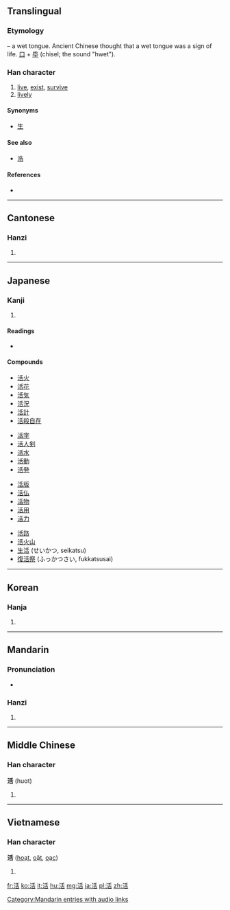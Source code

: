 {{also|話}}
==Translingual==
{{stroke order|strokes=9}}

===Etymology===
{{Han compound|水|alt1=氵|t1=water|舌|t2=tongue|ls=ic}} – a wet tongue. Ancient Chinese thought that a wet tongue was a sign of life. [[口]] + [[氒]] (chisel; the sound "hwet").

===Han character===
{{Han char|rn=85|rad=水|as=06|sn=9|four=3216<sub>4</sub>|canj=水竹十口 (EHJR)|ids=⿰[[水]][[舌]]}}

# [[live]], [[exist]], [[survive]]
# [[lively]]

====Synonyms====
* [[生]]

====See also====
* [[浩]] <!-- Graphically similar -->

====References====
* {{Han ref|kx=0622.180|dkj=17423|dj=1018.160|hdz=31609.020|uh=6D3B|ud=27963|bh=ACA1|bd=44193}}

----

==Cantonese==

===Hanzi===
{{yue-hanzi|jyut=|y=wut6}}

# {{defn|Cantonese|sort=水06}}

----

==Japanese==

===Kanji===
{{ja-kanji|grade=2|rs=水06}}

# {{defn|Japanese|sort=水06}}

====Readings====
* {{ja-readings|on=[[かつ]] (katsu)|kun=[[いきる]] (ikiru), [[よみがえる]] (yomigaeru)}}

====Compounds====
{{top4}}
* [[活火]]
* [[活花]]
* [[活気]]
* [[活況]]
* [[活計]]
* [[活殺自在]]
{{mid4}}
* [[活字]]
* [[活人剣]]
* [[活水]]
* [[活動]]
* [[活発]]
{{mid4}}
* [[活版]]
* [[活仏]]
* [[活物]]
* [[活用]]
* [[活力]]
{{mid4}}
* [[活路]]
* [[活火山]]
* [[生活]] (せいかつ, seikatsu)
* [[復活祭]] (ふっかつさい, fukkatsusai)
{{bottom}}

----

==Korean==

===Hanja===
{{ko-hanja|hangeul=[[활]], [[괄]]|eumhun=|rv=hwal, gwal|mr=hwal, kwal|y=hwal, kwal}}

# {{defn|Korean|sort=水06}}

----

==Mandarin==

===Pronunciation===
* {{audio|zh-huó.ogg|audio}}

===Hanzi===
{{cmn-hanzi|pin=[[huó]] ([[huo2]])|wg=huo<sup>2</sup>}}

# {{defn|Mandarin|sort=水06}}

[[Category:Mandarin entries with audio links]]

----

==Middle Chinese==

===Han character===
'''活''' (huɑt)<!--note: the vowel "ɑ" is an IPA symbol, and, as such, is different from the vowel "a"-->

# {{defn|Middle Chinese}}

----

==Vietnamese==

===Han character===
'''活''' ([[hoạt]], [[oặt]], [[oạc]])

# {{defn|Vietnamese}}

[[fr:活]]
[[ko:活]]
[[it:活]]
[[hu:活]]
[[mg:活]]
[[ja:活]]
[[pl:活]]
[[zh:活]]